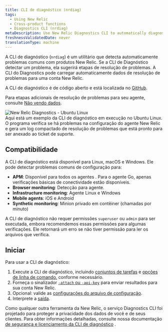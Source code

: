 ```yaml
---
title: CLI de diagnóstico (nrdiag)
tags:
  - Using New Relic
  - Cross-product functions
  - Diagnostics CLI (nrdiag)
metaDescription: Use New Relic Diagnostics CLI to automatically diagnose common problems with New Relic agents and send the results to Support.
freshnessValidatedDate: never
translationType: machine
---
```


A CLI de diagnóstico (`nrdiag`) é um utilitário que detecta automaticamente problemas comuns com produtos New Relic. Se a CLI de Diagnóstico detectar um problema, ela sugerirá etapas de resolução de problemas. A CLI do Diagnostics pode carregar automaticamente dados de resolução de problemas para uma conta New Relic.

A CLI de diagnóstico é de código aberto e está localizada no [GitHub](https://github.com/newrelic/newrelic-diagnostics-cli).

Para etapas adicionais de resolução de problemas para seu agente, consulte [Não vendo dados](/docs/agents/manage-apm-agents/troubleshooting/not-seeing-data).

<img title="New Relic Diagnostics - Ubuntu Linux" alt="New Relic Diagnostics - Ubuntu Linux" src="/images/solutions_screenshot-crop_ubuntu-diagnostics.gif" />

<figcaption>
  Aqui está um exemplo da CLI de diagnóstico em execução no Ubuntu Linux. O programa verifica se há problemas na configuração do agente New Relic e gera um log compactado de resolução de problemas que está pronto para ser anexado ao ticket de suporte.
</figcaption>

## Compatibilidade

A CLI de diagnóstico está disponível para Linux, macOS e Windows. Ele pode detectar problemas comuns de configuração para:

* <DNT>**APM**</DNT>: Disponível para todos os agentes <InlinePopover type="apm" />. Para o agente Go, apenas verificações básicas de conectividade estão disponíveis.
* <DNT>**Browser monitoring**</DNT>: Detecção para <InlinePopover type="browser" />agente.
* <DNT>**Infrastructure monitoring**</DNT>: Agente Linux e Windows
* <DNT>**Mobile agents**</DNT>: iOS e Android
* <DNT>**Synthetic monitoring**</DNT>: Minion privado em contêiner (chamadas por minuto)

A CLI de diagnóstico não requer permissões `superuser` ou `admin` para ser executada, embora recomendemos essas permissões para algumas verificações. Ele retornará um erro se não tiver permissão para ler os arquivos que verifica.

## Iniciar

Para usar a CLI de diagnóstico:

1. Execute a CLI de diagnóstico, incluindo [conjuntos de tarefas](/docs/new-relic-solutions/solve-common-issues/diagnostics-cli-nrdiag/run-diagnostics-cli-nrdiag) e [opções de linha de comando,](/docs/using-new-relic/cross-product-functions/diagnostics-cli-nrdiag/pass-command-line-options-nrdiag) conforme necessário.
2. Forneça o sinalizador [`-attach` ou `-api-key`](/docs/using-new-relic/cross-product-functions/diagnostics-cli-nrdiag/pass-command-line-options-nrdiag) para enviar resultados para sua conta New Relic.
3. Opcional: valide as [configurações do arquivo de configuração](/docs/using-new-relic/cross-product-functions/diagnostics-cli-nrdiag/validate-config-file-settings-nrdiag).
4. Interprete a [saída](/docs/using-new-relic/cross-product-functions/diagnostics-cli-nrdiag/interpret-nrdiag-output).

Como qualquer outra ferramenta da New Relic, o serviço Diagnostics CLI foi projetado para proteger a privacidade dos dados de você e de seus clientes. Para obter informações detalhadas, consulte nossa documentação [de segurança e licenciamento da CLI de diagnóstico](/docs/using-new-relic/cross-product-functions/diagnostics-cli-nrdiag/diagnostics-cli-licensing-security) .